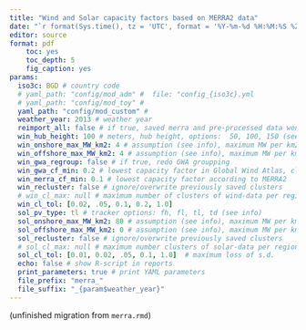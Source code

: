 ```yaml
---
title: "Wind and Solar capacity factors based on MERRA2 data"
date: "`r format(Sys.time(), tz = 'UTC', format = '%Y-%m-%d %H:%M:%S %Z')`"
editor: source
format: pdf
    toc: yes
    toc_depth: 5
    fig_caption: yes
params: 
  iso3c: BGD # country code 
  # yaml_path: "config/mod_adm" #  file: "config_{iso3c}.yml
  # yaml_path: "config/mod_toy" #
  yaml_path: "config/mod_custom" #
  weather_year: 2013 # weather year
  reimport_all: false # if true, saved merra and pre-processed data won't be used
  win_hub_height: 100 # meters, hub height, options:  50, 100, 150 (see info) 
  win_onshore_max_MW_km2: 4 # assumption (see info), maximum MW per km2
  win_offshore_max_MW_km2: 4 # assumption (see info), maximum MW per km2
  win_gwa_regroup: false # if true, redo GWA groupping
  win_gwa_cf_min: 0.2 # lowest capacity factor in Global Wind Atlas, class 2
  win_merra_cf_min: 0.1 # lowest capacity factor according to MERRA2
  win_recluster: false # ignore/overwrite previously saved clusters
  # win_cl_max: null # maximum number of clusters of wind-data per region
  win_cl_tol: [0.02, .05, 0.1, 0.2, 1.0] 
  sol_pv_type: tl # tracker options: fh, fl, tl, td (see info)
  sol_onshore_max_MW_km2: 80 # assumption (see info), maximum MW per km2
  sol_offshore_max_MW_km2: 0 # assumption (see info), maximum MW per km2
  sol_recluster: false # ignore/overwrite previously saved clusters
  # sol_cl_max: null # maximum number clusters of solar-data per region
  sol_cl_tol: [0.01, 0.02, .05, 0.1, 1.0]  # maximum loss of s.d. 
  echo: false # show R-script in reports
  print_parameters: true # print YAML parameters
  file_prefix: "merra_"
  file_suffix: "_{param$weather_year}"
---
```


(unfinished migration from `merra.rmd`)

